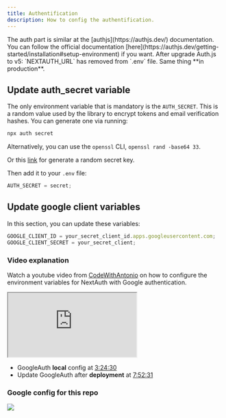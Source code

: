 ```yaml
---
title: Authentification
description: How to config the authentification.
---
```


<Callout type="note" twClass="mt-0">
  The auth part is similar at the [authjs](https://authjs.dev/) documentation.
  You can follow the official documentation
  [here](https://authjs.dev/getting-started/installation#setup-environment) if
  you want.
</Callout>

<Callout type="danger" twClass="mt-3">
  After upgrade Auth.js to v5: `NEXTAUTH_URL` has removed from `.env` file. Same
  thing **in production**.
</Callout>

## Update auth_secret variable

The only environment variable that is mandatory is the `AUTH_SECRET`. This is a random value used by the library to encrypt tokens and email verification hashes. You can generate one via running:

```bash
npx auth secret
```

Alternatively, you can use the `openssl` CLI, `openssl rand -base64 33`.

Or this [link](https://generate-secret.vercel.app/32) for generate a random secret key.

Then add it to your `.env` file:

```js title=".env.local"
AUTH_SECRET = secret;
```

## Update google client variables

In this section, you can update these variables:

```js title=".env.local"
GOOGLE_CLIENT_ID = your_secret_client_id.apps.googleusercontent.com;
GOOGLE_CLIENT_SECRET = your_secret_client;
```

### Video explanation

Watch a youtube video from [CodeWithAntonio](https://www.youtube.com/@codewithantonio) on how to configure the environment variables for NextAuth with Google authentication.

<iframe
  className="mt-6 aspect-video w-full"
  src="https://www.youtube.com/embed/1MTyCvS05V4"
  title="Next Auth V5 - Advanced Guide (2024)"
  allow="accelerometer; autoplay; clipboard-write; encrypted-media; gyroscope; picture-in-picture; web-share; fullscreen"
  referrerPolicy="strict-origin-when-cross-origin"
  allowFullScreen
></iframe>

- GoogleAuth **local** config at [3:24:30](https://www.youtube.com/watch?v=1MTyCvS05V4&t=12270s)
- Update GoogleAuth after **deployment** at [7:52:31](https://www.youtube.com/watch?v=1MTyCvS05V4&t=12270s)

### Google config for this repo

<img
  className="mt-4 overflow-hidden rounded-lg border"
  src="/_static/docs/gg-auth-config.jpg"
/>
